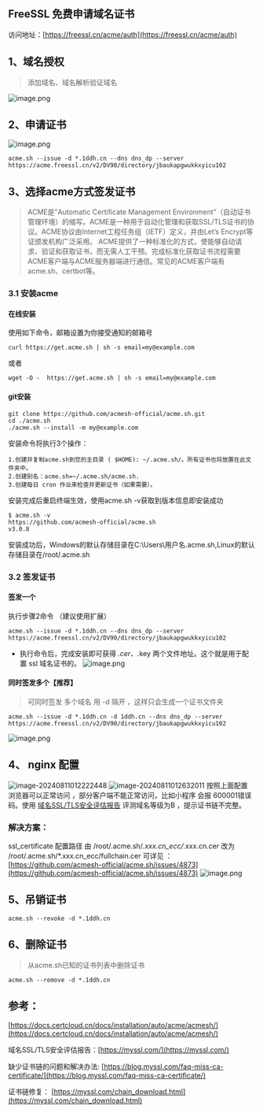 
## FreeSSL 免费申请域名证书

访问地址：[https://freessl.cn/acme/auth](https://freessl.cn/acme/auth)
## 1、域名授权
> 添加域名、域名解析验证域名

![image.png](https://cdn.fpic.top/docs/0/2024/png/20240910133331317.png)
## 2、申请证书
![image.png](https://cdn.fpic.top/docs/0/2024/png/20240910141031832.png)

```shell
acme.sh --issue -d *.1ddh.cn --dns dns_dp --server https://acme.freessl.cn/v2/DV90/directory/jbaukapgwukkxyicu102
```
## 3、选择acme方式签发证书
> ACME是"Automatic Certificate Management Environment”（自动证书管理环境）的缩写。ACME是一种用于自动化管理和获取SSL/TLS证书的协议。ACME协议由Internet工程任务组（IETF）定义，并由Let’s Encrypt等证颁发机构广泛采用。
> ACME提供了一种标准化的方式，使能够自动请求、验证和获取证书，而无需人工干预。完成标准化获取证书流程需要ACME客户端与ACME服务器端进行通信。常见的ACME客户端有acme.sh、certbot等。


### 3.1 安装**acme**
#### 在线安装
使用如下命令，邮箱设置为你接受通知的邮箱号
```shell
curl https://get.acme.sh | sh -s email=my@example.com
```
或者
```shell
wget -O -  https://get.acme.sh | sh -s email=my@example.com
```
#### git安装
```
git clone https://github.com/acmesh-official/acme.sh.git
cd ./acme.sh
./acme.sh --install -m my@example.com
```
安装命令将执行3个操作：
```TEXT
1.创建并复制acme.sh到您的主目录 ( $HOME): ~/.acme.sh/。所有证书也将放置在此文件夹中。
2.创建别名：acme.sh=~/.acme.sh/acme.sh.
3.创建每日 cron 作业来检查并更新证书（如果需要）。
```
安装完成后重启终端生效，使用acme.sh -v获取到版本信息即安装成功
```shell
$ acme.sh -v
https://github.com/acmesh-official/acme.sh
v3.0.8
```
安装成功后，Windows的默认存储目录在C:\Users\用户名\.acme.sh,Linux的默认存储目录在/root/.acme.sh

### 3.2 签发证书
#### 签发一个
执行步骤2命令 （建议使用扩展）
```shell
acme.sh --issue -d *.1ddh.cn --dns dns_dp --server https://acme.freessl.cn/v2/DV90/directory/jbaukapgwukkxyicu102
```

- 执行命令后，完成安装即可获得 *.cer、*.key 两个文件地址。这个就是用于配置 ssl 域名证书的。
![image.png](https://cdn.fpic.top/docs/0/2024/png/20240910133341931.png)
#### 同时签发多个【推荐】
> 可同时签发 多个域名 用 -d 隔开 ，这样只会生成一个证书文件夹

```shell
acme.sh --issue -d *.1ddh.cn -d 1ddh.cn --dns dns_dp --server https://acme.freessl.cn/v2/DV90/directory/jbaukapgwukkxyicu102
```
![image.png](https://cdn.fpic.top/docs/0/2024/png/20240910133345884.png)
## 4、 nginx 配置
![image-20240811012222448](https://cdn.fpic.top/docs/0/2024/png/20240910133349574.png)
![image-20240811012632011](https://cdn.fpic.top/docs/0/2024/png/20240910133351713.png)
按照上面配置 浏览器可以正常访问 ，部分客户端不能正常访问，比如小程序 会报 600001错误码。使用 [域名SSL/TLS安全评估报告](https://myssl.com/) 评测域名等级为B ，提示证书链不完整。

### 解决方案：
ssl_certificate 配置路径  由  /root/.acme.sh/*.xxx.cn_ecc/*.xxx.cn.cer 改为  /root/.acme.sh/*.xxx.cn_ecc/fullchain.cer
可详见 ：[https://github.com/acmesh-official/acme.sh/issues/4873](https://github.com/acmesh-official/acme.sh/issues/4873)
![image.png](https://cdn.fpic.top/docs/0/2024/png/20240910133353545.png)

## 5、吊销证书
```shell
acme.sh --revoke -d *.1ddh.cn
```
## 6、删除证书
> 从acme.sh已知的证书列表中删除证书

```shell
acme.sh --remove -d *.1ddh.cn
```

## 参考：
[https://docs.certcloud.cn/docs/installation/auto/acme/acmesh/](https://docs.certcloud.cn/docs/installation/auto/acme/acmesh/)

域名SSL/TLS安全评估报告：[https://myssl.com/](https://myssl.com/)

缺少证书链的问题和解决办法: [https://blog.myssl.com/faq-miss-ca-certificate/](https://blog.myssl.com/faq-miss-ca-certificate/)

证书链修复： [https://myssl.com/chain_download.html](https://myssl.com/chain_download.html)
